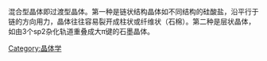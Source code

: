 {{Unreferenced|time=2015-01-05T08:11:06+00:00}}
混合型晶体即过渡型晶体。第一种是链状结构晶体如不同结构的硅酸盐，沿平行于链的方向用力，晶体往往容易裂开成柱状或纤维状（石棉）。第二种是层状晶体，如由3个sp2杂化轨道重叠成大π键的石墨晶体。

[[Category:晶体学|Category:晶体学]]